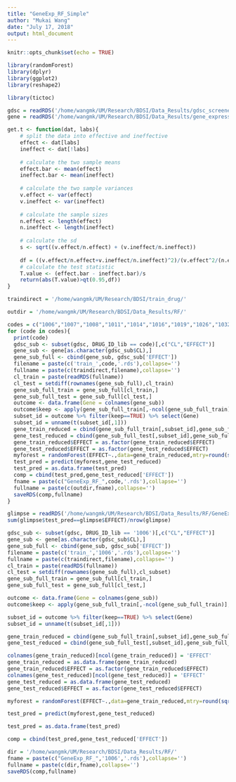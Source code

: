 ```yaml
---
title: "GeneExp_RF_Simple"
author: "Mukai Wang"
date: "July 17, 2018"
output: html_document
---
```


```r
knitr::opts_chunk$set(echo = TRUE)
```

```r
library(randomForest)
library(dplyr)
library(ggplot2)
library(reshape2)
```

```r
library(tictoc)
```

```r
gdsc = readRDS('/home/wangmk/UM/Research/BDSI/Data_Results/gdsc_screened.rds')
gene = readRDS('/home/wangmk/UM/Research/BDSI/Data_Results/gene_expression.rds')
```

```r
get.t <- function(dat, labs){
    # split the data into effective and ineffective
    effect <- dat[labs]
    ineffect <- dat[!labs]
    
    # calculate the two sample means
    effect.bar <- mean(effect)
    ineffect.bar <- mean(ineffect)
    
    # calculate the two sample variances
    v.effect <- var(effect)
    v.ineffect <- var(ineffect)
    
    # calculate the sample sizes
    n.effect <- length(effect)
    n.ineffect <- length(ineffect)
    
    # calculate the sd
    s <- sqrt((v.effect/n.effect) + (v.ineffect/n.ineffect))
    
    df = ((v.effect/n.effect+v.ineffect/n.ineffect)^2)/(v.effect^2/(n.effect^2 * (n.effect-1))+v.ineffect^2/(n.ineffect^2 * (n.ineffect-1)))
    # calculate the test statistic
    T.value <- (effect.bar - ineffect.bar)/s
    return(abs(T.value)>qt(0.95,df))
}
```

```r
traindirect = '/home/wangmk/UM/Research/BDSI/train_drug/'
```

```r
outdir = '/home/wangmk/UM/Research/BDSI/Data_Results/RF/'
```

```r
codes = c("1006","1007","1008","1011","1014","1016","1019","1026","1032","1054","1060","1062")
for (code in codes){
  print(code)
  gdsc_sub <- subset(gdsc, DRUG_ID_lib == code)[,c("CL","EFFECT")]
  gene_sub <- gene[as.character(gdsc_sub$CL),]
  gene_sub_full <- cbind(gene_sub, gdsc_sub['EFFECT'])
  filename = paste(c('train_',code,'.rds'),collapse='')
  fullname = paste(c(traindirect,filename),collapse='')
  cl_train = paste(readRDS(fullname))
  cl_test = setdiff(rownames(gene_sub_full),cl_train)
  gene_sub_full_train = gene_sub_full[cl_train,]
  gene_sub_full_test = gene_sub_full[cl_test,]
  outcome <- data.frame(Gene = colnames(gene_sub))
  outcome$keep <- apply(gene_sub_full_train[,-ncol(gene_sub_full_train)], 2, get.t, gene_sub_full_train$EFFECT)
  subset_id = outcome %>% filter(keep==TRUE) %>% select(Gene)
  subset_id = unname(t(subset_id[,1]))
  gene_train_reduced = cbind(gene_sub_full_train[,subset_id],gene_sub_full_train['EFFECT'])
  gene_test_reduced = cbind(gene_sub_full_test[,subset_id],gene_sub_full_test['EFFECT'])
  gene_train_reduced$EFFECT = as.factor(gene_train_reduced$EFFECT)
  gene_test_reduced$EFFECT = as.factor(gene_test_reduced$EFFECT)
  myforest = randomForest(EFFECT~.,data=gene_train_reduced,mtry=round(sqrt(ncol(gene_train_reduced)-1)),ntree=100)
  test_pred = predict(myforest,gene_test_reduced)
  test_pred = as.data.frame(test_pred)
  comp = cbind(test_pred,gene_test_reduced['EFFECT'])
  fname = paste(c("GeneExp_RF_",code,'.rds'),collapse='')
  fullname = paste(c(outdir,fname),collapse='')
  saveRDS(comp,fullname)
}
```


```r
glimpse = readRDS('/home/wangmk/UM/Research/BDSI/Data_Results/RF/GeneExp_RF_1062.rds')
sum(glimpse$test_pred==glimpse$EFFECT)/nrow(glimpse)
```

```r
gdsc_sub <- subset(gdsc, DRUG_ID_lib == '1006')[,c("CL","EFFECT")]
gene_sub <- gene[as.character(gdsc_sub$CL),]
gene_sub_full <- cbind(gene_sub, gdsc_sub['EFFECT'])
filename = paste(c('train_','1006','.rds'),collapse='')
fullname = paste(c(traindirect,filename),collapse='')
cl_train = paste(readRDS(fullname))
cl_test = setdiff(rownames(gene_sub_full),cl_subset)
gene_sub_full_train = gene_sub_full[cl_train,]
gene_sub_full_test = gene_sub_full[cl_test,]
```

```r
outcome <- data.frame(Gene = colnames(gene_sub))
outcome$keep <- apply(gene_sub_full_train[,-ncol(gene_sub_full_train)], 2, get.t, gene_sub_full_train$EFFECT)
```

```r
subset_id = outcome %>% filter(keep==TRUE) %>% select(Gene)
subset_id = unname(t(subset_id[,1]))
```

```r
gene_train_reduced = cbind(gene_sub_full_train[,subset_id],gene_sub_full_train['EFFECT'])
gene_test_reduced = cbind(gene_sub_full_test[,subset_id],gene_sub_full_test['EFFECT'])
```

```r
colnames(gene_train_reduced)[ncol(gene_train_reduced)] = 'EFFECT'
gene_train_reduced = as.data.frame(gene_train_reduced)
gene_train_reduced$EFFECT = as.factor(gene_train_reduced$EFFECT)
colnames(gene_test_reduced)[ncol(gene_test_reduced)] = 'EFFECT'
gene_test_reduced = as.data.frame(gene_test_reduced)
gene_test_reduced$EFFECT = as.factor(gene_test_reduced$EFFECT)
```

```r
myforest = randomForest(EFFECT~.,data=gene_train_reduced,mtry=round(sqrt(ncol(gene_train_reduced)-1)),ntree=100)
```

```r
test_pred = predict(myforest,gene_test_reduced)
```

```r
test_pred = as.data.frame(test_pred)
```

```r
comp = cbind(test_pred,gene_test_reduced['EFFECT'])
```

```r
dir = '/home/wangmk/UM/Research/BDSI/Data_Results/RF/'
fname = paste(c("GeneExp_RF_",'1006','.rds'),collapse='')
fullname = paste(c(dir,fname),collapse='')
saveRDS(comp,fullname)
```